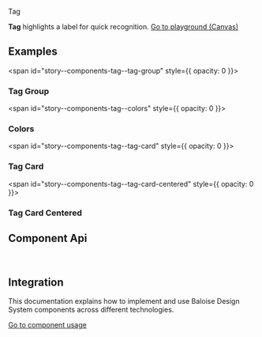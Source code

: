 
<bal-doc-banner id="story--components-tag--basic">Tag</bal-doc-banner>

<bal-doc-lead>
  <b>Tag</b> highlights a label for quick recognition.
</bal-doc-lead>

<Canvas withSource="open">
  <Story id="components-tag--basic" />
</Canvas>

<bal-doc-app>
  <bal-button-group class="mb-large" position="center">
    <a class="button is-primary" href="?path=/story/components-tag--basic">
      Go to playground (Canvas)
    </a>
    <bal-doc-code-sandbox
      framework="angular"
      template={Basic.parameters.docs.source.code}
      modules="tag"
    ></bal-doc-code-sandbox>
    <bal-doc-code-sandbox
      framework="html"
      template={Basic.parameters.docs.source.code}
      modules="tag"
    ></bal-doc-code-sandbox>
  </bal-button-group>
</bal-doc-app>

## Examples

<span id="story--components-tag--tag-group" style={{ opacity: 0 }}></span>

### Tag Group

<Canvas withSource="open">
  <Story id="components-tag--tag-group" />
</Canvas>

<span id="story--components-tag--colors" style={{ opacity: 0 }}></span>

### Colors

<Canvas withSource="closed">
  <Story id="components-tag--colors" />
</Canvas>

<span id="story--components-tag--tag-card" style={{ opacity: 0 }}></span>

### Tag Card

<Canvas withSource="closed">
  <Story id="components-tag--tag-card" />
</Canvas>

<span id="story--components-tag--tag-card-centered" style={{ opacity: 0 }}></span>

### Tag Card Centered

<Canvas withSource="closed">
  <Story id="components-tag--tag-card-centered" />
</Canvas>

## Component Api

<Description markdown={readme} />

<br />

## Integration

This documentation explains how to implement and use Baloise Design System components across different technologies.

<a class="button is-primary" href="?path=/docs/development-components--page">
  Go to component usage
</a>


<Description markdown={theming} />


<Description markdown={testing} />

<bal-doc-github link="/components/bal-tag/stories/bal-tag.docs.mdx"></bal-doc-github>
